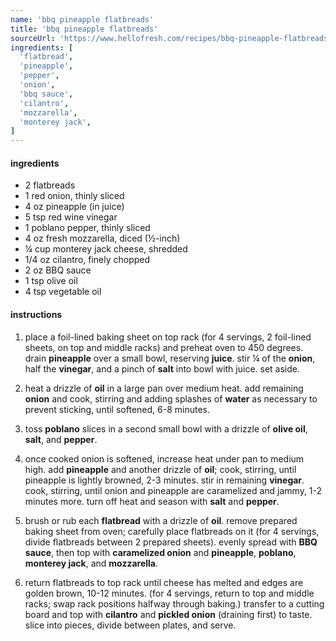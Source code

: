 ```yaml
---
name: 'bbq pineapple flatbreads'
title: 'bbq pineapple flatbreads'
sourceUrl: 'https://www.hellofresh.com/recipes/bbq-pineapple-flatbreads-67619623bdfa7f79d1f16823'
ingredients: [
  'flatbread',
  'pineapple',
  'pepper',
  'onion',
  'bbq sauce',
  'cilantro',
  'mozzarella',
  'monterey jack',
]
---
```


#### ingredients

- 2 flatbreads
- 1 red onion, thinly sliced
- 4 oz pineapple (in juice)
- 5 tsp red wine vinegar
- 1 poblano pepper, thinly sliced
- 4 oz fresh mozzarella, diced (½-inch)
- ¼ cup monterey jack cheese, shredded
- 1/4 oz cilantro, finely chopped
- 2 oz BBQ sauce
- 1 tsp olive oil
- 4 tsp vegetable oil

#### instructions

1. place a foil-lined baking sheet on top rack (for 4 servings, 2 foil-lined sheets, on top and middle racks) and preheat oven to 450 degrees. drain **pineapple** over a small bowl, reserving **juice**. stir ¼ of the **onion**, half the **vinegar**, and a pinch of **salt** into bowl with juice. set aside.

2. heat a drizzle of **oil** in a large pan over medium heat. add remaining **onion** and cook, stirring and adding splashes of **water** as necessary to prevent sticking, until softened, 6-8 minutes.

3. toss **poblano** slices in a second small bowl with a drizzle of **olive oil**, **salt**, and **pepper**.

4. once cooked onion is softened, increase heat under pan to medium high. add **pineapple** and another drizzle of **oil**; cook, stirring, until pineapple is lightly browned, 2-3 minutes. stir in remaining **vinegar**. cook, stirring, until onion and pineapple are caramelized and jammy, 1-2 minutes more. turn off heat and season with **salt** and **pepper**.

5. brush or rub each **flatbread** with a drizzle of **oil**. remove prepared baking sheet from oven; carefully place flatbreads on it (for 4 servings, divide flatbreads between 2 prepared sheets). evenly spread with **BBQ sauce**, then top with **caramelized onion** and **pineapple**, **poblano**, **monterey jack**, and **mozzarella**.

6. return flatbreads to top rack until cheese has melted and edges are golden brown, 10-12 minutes. (for 4 servings, return to top and middle racks; swap rack positions halfway through baking.) transfer to a cutting board and top with **cilantro** and **pickled onion** (draining first) to taste. slice into pieces, divide between plates, and serve.